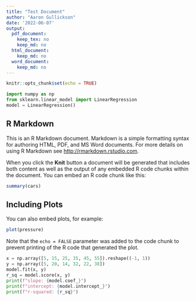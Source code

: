 ```yaml
---
title: "Test Document"
author: "Aaron Gullickson"
date: '2022-06-07'
output:
  pdf_document:
    keep_tex: no
    keep_md: no
  html_document:
    keep_md: no
  word_document: 
    keep_md: no
---
```


```r
knitr::opts_chunk$set(echo = TRUE)
```

```python
import numpy as np
from sklearn.linear_model import LinearRegression
model = LinearRegression()
```

## R Markdown

This is an R Markdown document. Markdown is a simple formatting syntax for authoring HTML, PDF, and MS Word documents. For more details on using R Markdown see <http://rmarkdown.rstudio.com>.

When you click the **Knit** button a document will be generated that includes both content as well as the output of any embedded R code chunks within the document. You can embed an R code chunk like this:

```r
summary(cars)
```

## Including Plots

You can also embed plots, for example:

```r
plot(pressure)
```

Note that the `echo = FALSE` parameter was added to the code chunk to prevent printing of the R code that generated the plot.

```python
x = np.array([5, 15, 25, 35, 45, 55]).reshape((-1, 1))
y = np.array([5, 20, 14, 32, 22, 38])
model.fit(x, y)
r_sq = model.score(x, y)
print(f"slope: {model.coef_}")
print(f"intercept: {model.intercept_}")
print(f"r-squared: {r_sq}")
```

